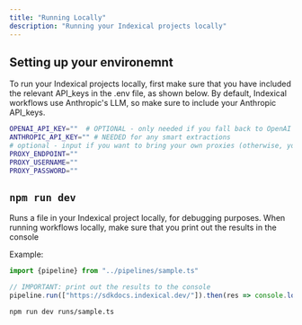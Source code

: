 ```yaml
---
title: "Running Locally"
description: "Running your Indexical projects locally"
---
```


## Setting up your environemnt

To run your Indexical projects locally, first make sure that you have included the relevant API_keys in the .env file, as shown below. By default, Indexical workflows use Anthropic's LLM, so make sure to include your Anthropic API_keys. 

```bash .env
OPENAI_API_KEY=""  # OPTIONAL - only needed if you fall back to OpenAI's model for extraction
ANTHROPIC_API_KEY="" # NEEDED for any smart extractions
# optional - input if you want to bring your own proxies (otherwise, you can use Indexical's proxies with by running your workflow in our cloud
PROXY_ENDPOINT="" 
PROXY_USERNAME=""
PROXY_PASSWORD=""
```

## `npm run dev`

Runs a file in your Indexical project locally, for debugging purposes.
<Note> When running workflows locally, make sure that you print out the results in the console </Note>

Example:

```typescript runs/sample.ts
import {pipeline} from "../pipelines/sample.ts"

// IMPORTANT: print out the results to the console
pipeline.run(["https://sdkdocs.indexical.dev/"]).then(res => console.log(res)); 
```

```bash
npm run dev runs/sample.ts
```

